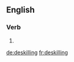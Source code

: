
==English==

===Verb===
{{head|en}}

# {{present participle of|deskill|lang=en}}

[[de:deskilling]]
[[fr:deskilling]]
